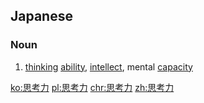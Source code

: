 ==Japanese==
{{ja-kanjitab|し|こう|りょく|yomi=on}}

===Noun===
{{ja-noun|しこうりょく}}

# [[thinking]] [[ability]], [[intellect]], mental [[capacity]]

[[ko:思考力]]
[[pl:思考力]]
[[chr:思考力]]
[[zh:思考力]]
